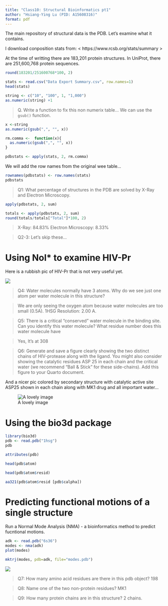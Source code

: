 ```yaml
---
title: "Class10: Structural Bioinformatics pt1"
author: "Hsiang-Ying Lu (PID: A15608316)"
format: pdf
---
```


The main repository of structural data is the PDB. Let's examine what it contains.

I download conposition stats from: < https://www.rcsb.org/stats/summary >

At the time of writting there are 183,201 protein structures. 
In UniProt, there are 251,600,768 protein sequences. 

```r
round(183201/251600768*100, 2)
```

```r
stats <- read.csv("Data Export Summary.csv", row.names=1)
head(stats)
```
```r
string <- c("10", "100", 1, "1,000")
as.numeric(string) +1
```

> Q. Write a function to fix this non numerix table...
We can use the `gsub()` function. 

```r
x <-string
as.numeric(gsub(",", "", x))

```

```r
rm.comma <-  function(x){
  as.numeric(gsub(",", "", x))
}

pdbstats <- apply(stats, 2, rm.comma)
```

We will add the row names from the original wee table...

```r
rownames(pdbstats) <- row.names(stats)
pdbstats
```

> Q1: What percentage of structures in the PDB are solved by X-Ray and Electron Microscopy.

```r
apply(pdbstats, 2, sum)
```
```r
totals <- apply(pdbstats, 2, sum)
round(totals/totals["Total"]*100, 2)
```
> X-Ray:  84.83% Electron Microscopy: 8.33%

> Q2-3: Let's skip these...

# Using Nol* to examine HIV-Pr

Here is a rubbish pic of HIV-Pr that is not very useful yet.

![](1HSG.png)


> Q4: Water molecules normally have 3 atoms. Why do we see just one atom per water molecule in this structure?

> We are only seeing the oxygen atom because water molecules are too small (0.5A). 1HSG Resolution: 2.00 A.

> Q5: There is a critical “conserved” water molecule in the binding site. Can you identify this water molecule? What residue number does this water molecule have

> Yes, It's at 308

> Q6: Generate and save a figure clearly showing the two distinct chains of HIV-protease along with the ligand. You might also consider showing the catalytic residues ASP 25 in each chain and the critical water (we recommend “Ball & Stick” for these side-chains). Add this figure to your Quarto document.

And a nicer pic colored by secondary structure with catalytic active site ASP25 shown in each chain along with MK1 drug and all important water...

![A lovely image](1HSG-3.png)

# Using the bio3d package

```r
library(bio3d)
pdb <- read.pdb("1hsg")
pdb
```

```r
attributes(pdb)
```

```r
head(pdb$atom)
```

```r
head(pdb$atom$resid)
```

```r
aa321(pdb$atom$resid [pdb$calpha])
```

# Predicting functional motions of a single structure

Run a Normal Mode Analysis (NMA) - a bioinformatics method to predict fucntional motions.

```r
adk <- read.pdb("6s36")
modes <- nma(adk)
plot(modes)
```

```r
mktrj(modes, pdb=adk, file="modes.pdb")
```

![](MODES.PDB.png)

> Q7: How many amino acid residues are there in this pdb object? 
> 198

> Q8: Name one of the two non-protein residues? 
> MK1

> Q9: How many protein chains are in this structure? 
> 2 chains.





